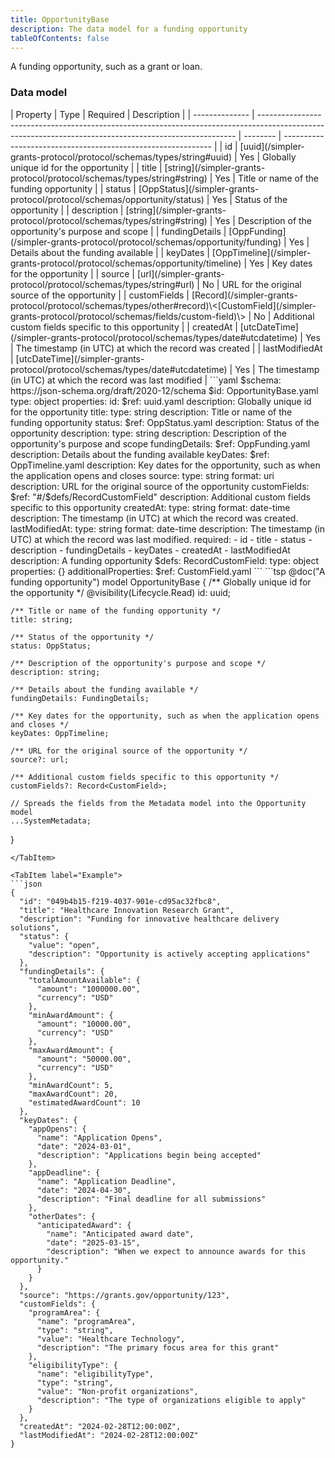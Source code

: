 ```yaml
---
title: OpportunityBase
description: The data model for a funding opportunity
tableOfContents: false
---
```



A funding opportunity, such as a grant or loan.

### Data model

<Tabs>
  <TabItem label="Table">
  | Property       | Type                                                                                                                                                   | Required | Description                                                  |
  | -------------- | ------------------------------------------------------------------------------------------------------------------------------------------------------ | -------- | ------------------------------------------------------------ |
  | id             | [uuid](/simpler-grants-protocol/protocol/schemas/types/string#uuid)                                                                                    | Yes      | Globally unique id for the opportunity                       |
  | title          | [string](/simpler-grants-protocol/protocol/schemas/types/string#string)                                                                                | Yes      | Title or name of the funding opportunity                     |
  | status         | [OppStatus](/simpler-grants-protocol/protocol/schemas/opportunity/status)                                                                              | Yes      | Status of the opportunity                                    |
  | description    | [string](/simpler-grants-protocol/protocol/schemas/types/string#string)                                                                                | Yes      | Description of the opportunity's purpose and scope           |
  | fundingDetails | [OppFunding](/simpler-grants-protocol/protocol/schemas/opportunity/funding)                                                                            | Yes      | Details about the funding available                          |
  | keyDates       | [OppTimeline](/simpler-grants-protocol/protocol/schemas/opportunity/timeline)                                                                          | Yes      | Key dates for the opportunity                                |
  | source         | [url](/simpler-grants-protocol/protocol/schemas/types/string#url)                                                                                      | No       | URL for the original source of the opportunity               |
  | customFields   | [Record](/simpler-grants-protocol/protocol/schemas/types/other#record)\<[CustomField](/simpler-grants-protocol/protocol/schemas/fields/custom-field)\> | No       | Additional custom fields specific to this opportunity        |
  | createdAt      | [utcDateTime](/simpler-grants-protocol/protocol/schemas/types/date#utcdatetime)                                                                        | Yes      | The timestamp (in UTC) at which the record was created       |
  | lastModifiedAt | [utcDateTime](/simpler-grants-protocol/protocol/schemas/types/date#utcdatetime)                                                                        | Yes      | The timestamp (in UTC) at which the record was last modified |
  </TabItem>

  <TabItem label="JSON Schema">
  ```yaml
  $schema: https://json-schema.org/draft/2020-12/schema
  $id: OpportunityBase.yaml
  type: object
  properties:
    id:
      $ref: uuid.yaml
      description: Globally unique id for the opportunity
    title:
      type: string
      description: Title or name of the funding opportunity
    status:
      $ref: OppStatus.yaml
      description: Status of the opportunity
    description:
      type: string
      description: Description of the opportunity's purpose and scope
    fundingDetails:
      $ref: OppFunding.yaml
      description: Details about the funding available
    keyDates:
      $ref: OppTimeline.yaml
      description: Key dates for the opportunity, such as when the application opens and closes
    source:
      type: string
      format: uri
      description: URL for the original source of the opportunity
    customFields:
      $ref: "#/$defs/RecordCustomField"
      description: Additional custom fields specific to this opportunity
    createdAt:
      type: string
      format: date-time
      description: The timestamp (in UTC) at which the record was created.
    lastModifiedAt:
      type: string
      format: date-time
      description: The timestamp (in UTC) at which the record was last modified.
  required:
    - id
    - title
    - status
    - description
    - fundingDetails
    - keyDates
    - createdAt
    - lastModifiedAt
  description: A funding opportunity
  $defs:
    RecordCustomField:
      type: object
      properties: {}
      additionalProperties:
        $ref: CustomField.yaml
  ```
  </TabItem>

  <TabItem label="TypeSpec">
  ```tsp
  @doc("A funding opportunity")
  model OpportunityBase {
    /** Globally unique id for the opportunity */
    @visibility(Lifecycle.Read)
    id: uuid;

    /** Title or name of the funding opportunity */
    title: string;

    /** Status of the opportunity */
    status: OppStatus;

    /** Description of the opportunity's purpose and scope */
    description: string;

    /** Details about the funding available */
    fundingDetails: FundingDetails;

    /** Key dates for the opportunity, such as when the application opens and closes */
    keyDates: OppTimeline;

    /** URL for the original source of the opportunity */
    source?: url;

    /** Additional custom fields specific to this opportunity */
    customFields?: Record<CustomField>;

    // Spreads the fields from the Metadata model into the Opportunity model
    ...SystemMetadata;
  }
  ```
  </TabItem>

  <TabItem label="Example">
  ```json
  {
    "id": "049b4b15-f219-4037-901e-cd95ac32fbc8",
    "title": "Healthcare Innovation Research Grant",
    "description": "Funding for innovative healthcare delivery solutions",
    "status": {
      "value": "open",
      "description": "Opportunity is actively accepting applications"
    },
    "fundingDetails": {
      "totalAmountAvailable": {
        "amount": "1000000.00",
        "currency": "USD"
      },
      "minAwardAmount": {
        "amount": "10000.00",
        "currency": "USD"
      },
      "maxAwardAmount": {
        "amount": "50000.00",
        "currency": "USD"
      },
      "minAwardCount": 5,
      "maxAwardCount": 20,
      "estimatedAwardCount": 10
    },
    "keyDates": {
      "appOpens": {
        "name": "Application Opens",
        "date": "2024-03-01",
        "description": "Applications begin being accepted"
      },
      "appDeadline": {
        "name": "Application Deadline",
        "date": "2024-04-30",
        "description": "Final deadline for all submissions"
      },
      "otherDates": {
        "anticipatedAward": {
          "name": "Anticipated award date",
          "date": "2025-03-15",
          "description": "When we expect to announce awards for this opportunity."
        }
      }
    },
    "source": "https://grants.gov/opportunity/123",
    "customFields": {
      "programArea": {
        "name": "programArea",
        "type": "string",
        "value": "Healthcare Technology",
        "description": "The primary focus area for this grant"
      },
      "eligibilityType": {
        "name": "eligibilityType",
        "type": "string",
        "value": "Non-profit organizations",
        "description": "The type of organizations eligible to apply"
      }
    },
    "createdAt": "2024-02-28T12:00:00Z",
    "lastModifiedAt": "2024-02-28T12:00:00Z"
  }
  ```
  </TabItem>
</Tabs>

